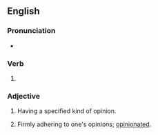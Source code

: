 ==English==

===Pronunciation===
* {{IPA|en|/əˈpɪnjənd/}}

===Verb===
{{head|en|verb form}}

# {{en-past of|opinion}}

===Adjective===
{{en-adj}}

# {{lb|en|in combination}} Having a specified kind of opinion.
# {{lb|en|dated}} Firmly adhering to one's opinions; [[opinionated]].
